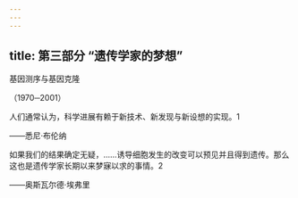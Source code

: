 ```yaml
---
---
---
```

title: 第三部分 “遗传学家的梦想”
---




基因测序与基因克隆

（1970─2001）


人们通常认为，科学进展有赖于新技术、新发现与新设想的实现。1

——悉尼·布伦纳



如果我们的结果确定无疑，……诱导细胞发生的改变可以预见并且得到遗传。那么这也是遗传学家长期以来梦寐以求的事情。2

——奥斯瓦尔德·埃弗里